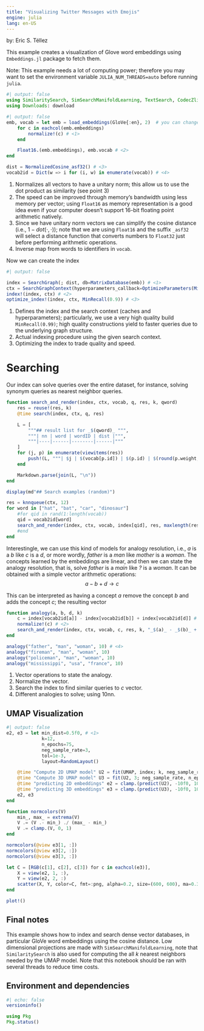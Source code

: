 ```yaml
---
title: "Visualizing Twitter Messages with Emojis"
engine: julia
lang: en-US
---
```


by: Eric S. Téllez


This example creates a visualization of Glove word embeddings using `Embeddings.jl` package to fetch them.

Note: This example needs a lot of computing power; therefore you may want to set the environment variable `JULIA_NUM_THREADS=auto` before running `julia`.

```julia
#| output: false
using SimilaritySearch, SimSearchManifoldLearning, TextSearch, CodecZlib, JSON, DataFrames, Plots, StatsBase, LinearAlgebra, Markdown, Embeddings, Random
using Downloads: download

```

```julia
#| output: false
emb, vocab = let emb = load_embeddings(GloVe{:en}, 2)  # you can change with any of the available embeddings in `Embeddings`
    for c in eachcol(emb.embeddings)
        normalize!(c) # <1>
    end

    Float16.(emb.embeddings), emb.vocab # <2>
end

dist = NormalizedCosine_asf32() # <3>
vocab2id = Dict(w => i for (i, w) in enumerate(vocab)) # <4>
```
1. Normalizes all vectors to have a unitary norm; this allow us to use the dot product as similarity (see point 3)
2. The speed can be improved through memory's bandwidth using less memory per vector; using `Float16` as memory representation is a good idea even if your computer doesn't support 16-bit floating point arithmetic natively.
3. Since we have unitary norm vectors we can simplify the cosine distance (i.e., $1 - dot(\cdot, \cdot)$); note that we are using `Float16` and the suffix `_asf32` will select a distance function that converts numbers to `Float32` just before performing arithmetic operations.
4. Inverse map from words to identifiers in `vocab`.

Now we can create the index
```julia
#| output: false

index = SearchGraph(; dist, db=MatrixDatabase(emb)) # <1>
ctx = SearchGraphContext(hyperparameters_callback=OptimizeParameters(MinRecall(0.99))) # <1>
index!(index, ctx) # <2>
optimize_index!(index, ctx, MinRecall(0.9)) # <3>
```
1. Defines the index and the search context (caches and hyperparameters); particularly, we use a very high quality build `MinRecall(0.99)`; high quality constructions yield to faster queries due to the underlying graph structure.
2. Actual indexing procedure using the given search context.
3. Optimizing the index to trade quality and speed.

# Searching
Our index can solve queries over the entire dataset, for instance, solving synonym queries as nearest neighbor queries.
```julia
function search_and_render(index, ctx, vocab, q, res, k, qword)
    res = reuse!(res, k)
    @time search(index, ctx, q, res)

    L = [
        """## result list for _$(qword)_ """,
        """| nn | word | wordID | dist |""",
        """|----|------|--------|------|"""
    ]
    for (j, p) in enumerate(viewitems(res))
        push!(L, """| $j | $(vocab[p.id]) | $(p.id) | $(round(p.weight, digits=3)) |""")     
    end

    Markdown.parse(join(L, "\n"))
end

display(md"## Search examples (random)")

res = knnqueue(ctx, 12)
for word in ["hat", "bat", "car", "dinosaur"]
    #for qid in rand(1:length(vocab))
    qid = vocab2id[word]
    search_and_render(index, ctx, vocab, index[qid], res, maxlength(res), vocab[qid]) |> display
    #end
end

```

Interestingle, we can use this kind of models for analogy resolution, i.e., $a$ is a $b$ like $c$ is a $d$, or more wordly, _father_ is a _man_ like _mother_ is a _woman_. The concepts learned by the embeddings are linear, and then we can state the analogy resolution, that is, solve _father_ is a _main_ like _?_ is a _woman_. It can be obtained with a simple vector arithmetic operations:
$$a - b + d \rightarrow c$$ 

This can be interpreted as having a concept $a$ remove the concept $b$ and adds the concept $c$; the resulting vector 
```julia
function analogy(a, b, d, k)
	c = index[vocab2id[a]] - index[vocab2id[b]] + index[vocab2id[d]] # <1>
	normalize!(c) # <2>
    search_and_render(index, ctx, vocab, c, res, k, "_$(a)_ - _$(b)_ + _$(d)_") |> display # <3>
end

analogy("father", "man", "woman", 10) # <4>
analogy("fireman", "man", "woman", 10)
analogy("policeman", "man", "woman", 10)
analogy("mississippi", "usa", "france", 10)
```
1. Vector operations to state the analogy.
2. Normalize the vector.
3. Search the index to find similar queries to $c$ vector.
4. Different analogies to solve; using 10nn.

## UMAP Visualization
```julia
#| output: false
e2, e3 = let min_dist=0.5f0, # <1>
             k=12,
             n_epochs=75,
             neg_sample_rate=3,
             tol=1e-3,
             layout=RandomLayout()

    @time "Compute 2D UMAP model" U2 = fit(UMAP, index; k, neg_sample_rate, layout, n_epochs, tol, min_dist) # <3>
    @time "Compute 3D UMAP model" U3 = fit(U2, 3; neg_sample_rate, n_epochs, tol)  # <4>
    @time "predicting 2D embeddings" e2 = clamp.(predict(U2), -10f0, 10f0) # <5>
    @time "predicting 3D embeddings" e3 = clamp.(predict(U3), -10f0, 10f0) # <6>
    e2, e3
end    

```

```julia
function normcolors(V)
    min_, max_ = extrema(V)
    V .= (V .- min_) ./ (max_ - min_)
    V .= clamp.(V, 0, 1)
end

normcolors(@view e3[1, :])
normcolors(@view e3[2, :])
normcolors(@view e3[3, :])

let C = [RGB(c[1], c[2], c[3]) for c in eachcol(e3)],
    X = view(e2, 1, :),
    Y = view(e2, 2, :)
    scatter(X, Y, color=C, fmt=:png, alpha=0.2, size=(600, 600), ma=0.3, ms=2, msw=0, label="", yticks=nothing, xticks=nothing, xaxis=false, yaxis=false)
end

plot!()
```

## Final notes

This example shows how to index and search dense vector databases, in particular GloVe word embeddings using the cosine distance. Low dimensional projections are made with `SimSearchManifoldLearning`, note that `SimilaritySearch` is also used for computing the all $k$ nearest neighbors needed by the UMAP model. Note that this notebook should be ran with several threads to reduce time costs.

## Environment and dependencies
```julia
#| echo: false
versioninfo()

using Pkg
Pkg.status() 
```